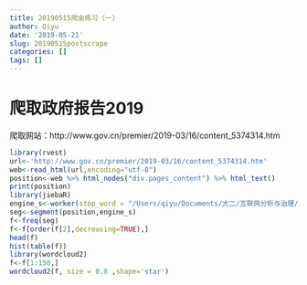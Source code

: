 ```yaml
---
title: 20190515爬虫练习（一)
author: Qiyu
date: '2019-05-21'
slug: 20190515postscrape
categories: []
tags: []
---
```

# 爬取政府报告2019
爬取网站：http://www.gov.cn/premier/2019-03/16/content_5374314.htm
```r
library(rvest)
url<-'http://www.gov.cn/premier/2019-03/16/content_5374314.htm'
web<-read_html(url,encoding="utf-8")
position<-web %>% html_nodes("div.pages_content") %>% html_text()
print(position)
library(jiebaR)
engine_s<-worker(stop_word = "/Users/qiyu/Documents/大二/互联网分析与治理/stopwords.txt")
seg<-segment(position,engine_s)
f<-freq(seg)
f<-f[order(f[2],decreasing=TRUE),]
head(f)
hist(table(f))
library(wordcloud2)
f<-f[1:150,] 
wordcloud2(f, size = 0.8 ,shape='star')
```

